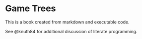 # Game Trees

This is a book created from markdown and executable code.

See @knuth84 for additional discussion of literate programming.
